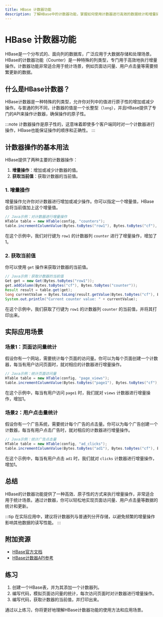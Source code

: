 ```yaml
---
title: HBase 计数器功能
description: 了解HBase中的计数器功能，掌握如何使用计数器进行高效的数据统计和增量操作。
---
```


# HBase 计数器功能

HBase是一个分布式的、面向列的数据库，广泛应用于大数据存储和处理场景。HBase的计数器功能（Counter）是一种特殊的列类型，专门用于高效地执行增量操作。计数器功能非常适合用于统计场景，例如页面访问量、用户点击量等需要频繁更新的数据。

## 什么是HBase计数器？

HBase计数器是一种特殊的列类型，允许你对列中的值进行原子性的增加或减少操作。与普通的列不同，计数器的值是一个长整型（`long`），并且HBase提供了专门的API来操作计数器，确保操作的原子性。

:::note
计数器操作是原子性的，这意味着即使多个客户端同时对一个计数器进行操作，HBase也能保证操作的顺序和正确性。
:::

## 计数器操作的基本用法

HBase提供了两种主要的计数器操作：
1. **增量操作**：增加或减少计数器的值。
2. **获取当前值**：获取计数器的当前值。

### 1. 增量操作

增量操作允许你对计数器进行增加或减少操作。你可以指定一个增量值，HBase会将当前值加上这个增量值。

```java
// Java示例：对计数器进行增量操作
HTable table = new HTable(config, "counters");
table.incrementColumnValue(Bytes.toBytes("row1"), Bytes.toBytes("cf"), Bytes.toBytes("counter"), 1);
```

在这个示例中，我们对行键为 `row1` 的计数器列 `counter` 进行了增量操作，增加了1。

### 2. 获取当前值

你可以使用 `get` 操作来获取计数器的当前值。

```java
// Java示例：获取计数器的当前值
Get get = new Get(Bytes.toBytes("row1"));
get.addColumn(Bytes.toBytes("cf"), Bytes.toBytes("counter"));
Result result = table.get(get);
long currentValue = Bytes.toLong(result.getValue(Bytes.toBytes("cf"), Bytes.toBytes("counter")));
System.out.println("Current counter value: " + currentValue);
```

在这个示例中，我们获取了行键为 `row1` 的计数器列 `counter` 的当前值，并将其打印出来。

## 实际应用场景

### 场景1：页面访问量统计

假设你有一个网站，需要统计每个页面的访问量。你可以为每个页面创建一个计数器，每当有用户访问页面时，就对相应的计数器进行增量操作。

```java
// Java示例：统计页面访问量
HTable table = new HTable(config, "page_views");
table.incrementColumnValue(Bytes.toBytes("page1"), Bytes.toBytes("cf"), Bytes.toBytes("views"), 1);
```

在这个示例中，每当有用户访问 `page1` 时，我们就对 `views` 计数器进行增量操作，增加1。

### 场景2：用户点击量统计

假设你有一个广告系统，需要统计每个广告的点击量。你可以为每个广告创建一个计数器，每当有用户点击广告时，就对相应的计数器进行增量操作。

```java
// Java示例：统计广告点击量
HTable table = new HTable(config, "ad_clicks");
table.incrementColumnValue(Bytes.toBytes("ad1"), Bytes.toBytes("cf"), Bytes.toBytes("clicks"), 1);
```

在这个示例中，每当有用户点击 `ad1` 时，我们就对 `clicks` 计数器进行增量操作，增加1。

## 总结

HBase的计数器功能提供了一种高效、原子性的方式来执行增量操作，非常适合用于统计场景。通过计数器，你可以轻松地实现页面访问量、用户点击量等数据的统计和更新。

:::tip
在实际应用中，建议将计数器列与普通列分开存储，以避免频繁的增量操作影响其他数据的读写性能。
:::

## 附加资源

- [HBase官方文档](https://hbase.apache.org/book.html)
- [HBase计数器API参考](https://hbase.apache.org/apidocs/org/apache/hadoop/hbase/client/HTable.html#incrementColumnValue(byte[],%20byte[],%20byte[],%20long))

## 练习

1. 创建一个HBase表，并为其添加一个计数器列。
2. 编写代码，模拟页面访问量的统计，每次访问页面时对计数器进行增量操作。
3. 编写代码，获取计数器的当前值，并打印出来。

通过以上练习，你将更好地理解HBase计数器功能的使用方法和应用场景。